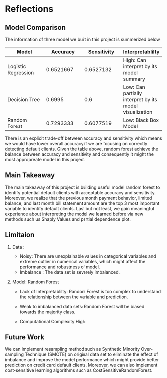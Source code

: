 # Reflections

## Model Comparison

The information of three model we built in this project is summerized below

|  Model   | Accuracy  |  Sensitivity   | Interpretablilty  |
|  ----  | ----  |  ----  | ----  |
| Logistic Regression  | 0.6521667 | 0.6527132 | High: Can interpret by its model summary
| Decision Tree  | 0.6995 | 0.6 | Low: Can partially interpret by its model visualization
| Random Forest  | 0.7293333 | 0.6077519 | Low: Black Box Model

There is an explicit trade-off between accuracy and sensitivity which means we would have lower overall accuracy if we are focusing on correctly detecting default clients. Given the table above, random forest achieve the balance between accuracy and sensitivity and consequently it might the most appropreate model in this project.

## Main Takeaway

The main takeaway of this project is building useful model random forest to identify potential default clients with acceptable accuracy and sensitivity. Moreover, we realize that the previous month payment behavior, limited balance, and last month bill statement amount are the top 3 most important variable to identify default clients. Last but not least, we gain meaningful experience about interpreting the model we learned before via new methods such us Shaply Values and partial dependence plot.

## Limitaion

1. Data : 
   - Noisy: There are unexplainable values in categorical variables and extreme outlier in numerical variables, which might affect the performance and robustness of model.
   - Imbalance : The data set is severely imbalanced.
   

2. Model: Random Forest

   - Lack of Interpretablilty: Random Forest is too complex to understand the relationship between the variable and prediction.
   
   - Weak to imbalanced data sets: Random Forest will be biased towards the majority class.
   
   - Computational Complexity High
   
## Future Work

We can implement resampling method such as Synthetic Minority Over-sampling Technique (SMOTE) on original data set to eliminate the effect of imbalance and improve the model performance which might provide better prediction on credit card default clients. Moreover, we can also implement cost-sensitive learning algorithms such as CostSensitiveRandomForest.
